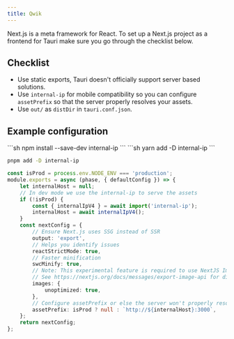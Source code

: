 ```yaml
---
title: Qwik
---
```



Next.js is a meta framework for React. To set up a Next.js project as a frontend for Tauri make sure you go through the checklist below.

## Checklist

- Use static exports, Tauri doesn't officially support server based solutions.
- Use `internal-ip` for mobile compatibility so you can configure `assetPrefix` so that the server properly resolves your assets.
- Use `out/` as `distDir` in `tauri.conf.json`.

## Example configuration

<Tabs>
<TabItem label="npm">
```sh
npm install --save-dev internal-ip
```
</TabItem>
<TabItem label="yarn">
```sh
yarn add -D internal-ip
```
</TabItem>
<TabItem label="pnpm">

```sh
pnpm add -D internal-ip
```

</TabItem>
</Tabs>

```ts
const isProd = process.env.NODE_ENV === 'production';
module.exports = async (phase, { defaultConfig }) => {
	let internalHost = null;
	// In dev mode we use the internal-ip to serve the assets
	if (!isProd) {
		const { internalIpV4 } = await import('internal-ip');
		internalHost = await internalIpV4();
	}
	const nextConfig = {
		// Ensure Next.js uses SSG instead of SSR
		output: 'export',
		// Helps you identify issues
		reactStrictMode: true,
		// Faster minification
		swcMinify: true,
		// Note: This experimental feature is required to use NextJS Image in SSG mode.
		// See https://nextjs.org/docs/messages/export-image-api for different workarounds.
		images: {
			unoptimized: true,
		},
		// Configure assetPrefix or else the server won't properly resolve your assets.
		assetPrefix: isProd ? null : `http://${internalHost}:3000`,
	};
	return nextConfig;
};
```

